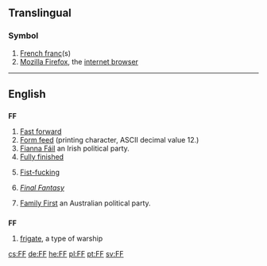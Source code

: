 {{also|ff|ff.|fF|ﬀ|␌}}
==Translingual==

===Symbol===
{{mul-symbol}}

# [[French franc]](s)
# [[w:Firefox|Mozilla Firefox]], the [[internet browser]]

----

==English==

==={{initialism-old|en}}===
'''FF'''

# [[fast forward|Fast forward]]
# [[form feed|Form feed]] (printing character, ASCII decimal value 12.)
# [[Fianna Fáil|Fianna Fáil]] an Irish political party.
# [[fully finished|Fully finished]]
# {{context|vulgar|slang|lang=en}} [[fist-fucking|Fist-fucking]]
# {{context|video games|lang=en}} ''[[w:Final Fantasy|Final Fantasy]]'' {{qualifier|at Wikipedia}}
# [[w:Family First|Family First]] an Australian political party.

==={{abbreviation-old|en}}===
'''FF'''

# [[frigate]], a type of warship

[[cs:FF]]
[[de:FF]]
[[he:FF]]
[[pl:FF]]
[[pt:FF]]
[[sv:FF]]